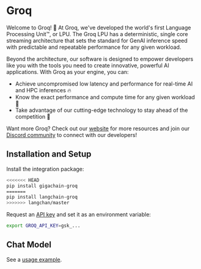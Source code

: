 # Groq

Welcome to Groq! 🚀 At Groq, we've developed the world's first Language Processing Unit™, or LPU. The Groq LPU has a deterministic, single core streaming architecture that sets the standard for GenAI inference speed with predictable and repeatable performance for any given workload.

Beyond the architecture, our software is designed to empower developers like you with the tools you need to create innovative, powerful AI applications. With Groq as your engine, you can:

* Achieve uncompromised low latency and performance for real-time AI and HPC inferences 🔥
* Know the exact performance and compute time for any given workload 🔮
* Take advantage of our cutting-edge technology to stay ahead of the competition 💪

Want more Groq? Check out our [website](https://groq.com) for more resources and join our [Discord community](https://discord.gg/JvNsBDKeCG) to connect with our developers!


## Installation and Setup
Install the integration package:

```bash
<<<<<<< HEAD
pip install gigachain-groq
=======
pip install langchain-groq
>>>>>>> langchan/master
```

Request an [API key](https://wow.groq.com) and set it as an environment variable:

```bash
export GROQ_API_KEY=gsk_...
```

## Chat Model
See a [usage example](/docs/integrations/chat/groq).
